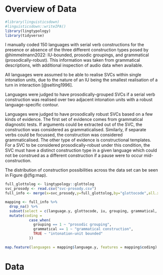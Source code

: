 # Overview of Data

```r
#library(linguisticsdown)
#linguisticsdown::writeIPA()
library(lingtypology)
library(tidyverse)
```

I manually coded 150 languages with serial verb constructions for the presence or absence of the three different construction types posed by @himmelmann2022: IU-bounded, prosodic groupings, and grammatical (prosodically-robust). This information was taken from grammatical descriptions, with additional inspection of audio data when available.

All languages were assumed to be able to realise SVCs within single intonation units, due to the nature of an IU being the smallest realisation of a turn in interaction [@selting1996].

Languages were judged to have prosodically-grouped SVCs if a serial verb construction was realised over two adjacent intonation units with a robust language-specific contour.

Languages were judged to have prosodically robust SVCs based on a few kinds of evidence. The first set of evidence comes from grammatical diagnostic tests. If arguments could be extracted out of the SVC, the construction was considered as grammaticalised. Similarly, if separate verbs could be focussed, the construction was considered grammaticalised. The other type of evidence is constructional templates. For a SVC to be considered prosodically-robust under this condition, the SVC must have a distinct construction type in a given language which could not be construed as a different construction if a pause were to occur mid-construction.

The distribution of construction possibilities across the data set can be seen in Figure \@(fig:map).

```r

full_glottolog <- lingtypology::glottolog
svc_prosody <- read.csv("svc-prosody.csv")
full_info <- merge(x=svc_prosody,y=full_glottolog,by="glottocode",all.x=TRUE)

mapping <- full_info %>%
  drop_na() %>%
  subset(select = c(language.y, glottocode, iu, grouping, grammatical, latitude, longitude)) %>%
  mutate(coding =
           case_when(
             grouping == 1 ~ "prosodic grouping",
             grammatical == 1 ~ "grammatical construction",
             TRUE ~ "intonation-unit bounded"
           )) 
       
map.feature(languages = mapping$language.y, features = mapping$coding)

```

# Data
